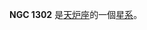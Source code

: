 {{NGCInfoBox|NGCID=NGC 1302|發現者=Barnard|發現日期=-年-月-日|其他編號=ESO 481-20,MCG -4-8-58,IRAS03177-2614|曆元=J2000.0|赤經=3時19分51.1秒
|赤緯=-26°3'38"|星座=天炉座|星體=星系|星等=10.7|表面亮度=13.4|藍等=11.6}}

'''NGC 1302''' 是[[天炉座|天炉座]]的一個[[星系|星系]]。

{{NGCReference|1302}}
{{Catalogs|NGC=1302}}
{{Galaxy-stub}}